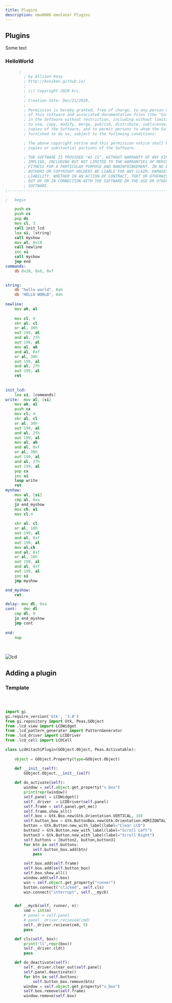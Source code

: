 ```yaml
---
title: Plugins
description: emu8086 emulator Plugins
---
```


## Plugins

Some text

### HelloWorld

```asm
      ;
        ; by Allison Kosy
        ; http://kosiken.github.io/
        ;
        ; (c) Copyright 2020 krc.
        ;
        ; Creation date: Dec/21/2019.
        ;
        ; Permission is hereby granted, free of charge, to any person obtaining a copy
        ; of this software and associated documentation files (the "Software"), to deal
        ; in the Software without restriction, including without limitation the rights
        ; to use, copy, modify, merge, publish, distribute, sublicense, and/or sell
        ; copies of the Software, and to permit persons to whom the Software is
        ; furnished to do so, subject to the following conditions:

        ; The above copyright notice and this permission notice shall be included in all
        ; copies or substantial portions of the Software.

        ; THE SOFTWARE IS PROVIDED "AS IS", WITHOUT WARRANTY OF ANY KIND, EXPRESS OR
        ; IMPLIED, INCLUDING BUT NOT LIMITED TO THE WARRANTIES OF MERCHANTABILITY,
        ; FITNESS FOR A PARTICULAR PURPOSE AND NONINFRINGEMENT. IN NO EVENT SHALL THE
        ; AUTHORS OR COPYRIGHT HOLDERS BE LIABLE FOR ANY CLAIM, DAMAGES OR OTHER
        ; LIABILITY, WHETHER IN AN ACTION OF CONTRACT, TORT OR OTHERWISE, ARISING FROM,
        ; OUT OF OR IN CONNECTION WITH THE SOFTWARE OR THE USE OR OTHER DEALINGS IN THE
        ; SOFTWARE.    
;--------------------------------------------------------------------------------------------

;   begin

	push cs
	push cs
	pop ds	
	mov cl, 3
	call init_lcd	
	lea si, [string]
	call myshow
	mov al, 0xc0
	call newline
	inc si
	call myshow
	jmp end	
commands:
	db 0x28, 0x6, 0xf

	
string:
	db "hello world", 0ah
	db "HELLO WORLD", 0ah
	
newline:
	mov ah, al
	
	mov cl, 4
	shr al, cl
	or al, 30h
	out 199, al
	and al, 2fh
	out 199, al
	mov al, ah
	and al, 0xf
	or al, 30h
	out 199, al
	and al, 2fh
	out 199, al
	ret
	
	
init_lcd:
	lea si, [commands]
write:	mov al, [si]
	mov ah, al
	push cx
	mov cl, 4
	shr al, cl
	or al, 30h
	out 199, al
	and al, 2fh
	out 199, al
	mov al, ah
	and al, 0xf
	or al, 30h
	out 199, al
	and al, 2fh
	out 199, al
	pop cx
	inc si
	loop write
	ret
myshow:
	mov al, [si]
	cmp al, 0xa
	jz end_myshow
	mov ch, al
	mov cl,4
	
	shr al, cl
	or al, 10h
	out 199, al
	and al, 0xf
	out 199, al
	mov al,ch
	and al, 0xf
	or al, 10h
	out 199, al
	and al, 0xf
	out 199, al	
	inc si
	jmp myshow

end_myshow:
	ret	

delay: mov dl, 0xa
cont:	dec dl
	cmp dl, 0
	jz end_myshow
	jmp cont
	
end: 
	nop
		
	


```

![lcd](lcdplugin.gif)


## Adding a plugin

### Template

```python



import gi
gi.require_version('Gtk', '3.0')
from gi.repository import Gtk, Peas,GObject
from .lcd_view import LCDWidget
from .lcd_pattern_generator import PatternGenerator
from .lcd_driver import LCDDriver
from .lcd_cell import LCDCell

class LcdHitachiPlugin(GObject.Object, Peas.Activatable):
 
    object = GObject.Property(type=GObject.Object)

    def __init__(self):
        GObject.Object.__init__(self)
        
    def do_activate(self):
        window = self.object.get_property("v_box")
        print(repr(window))
        self.panel = LCDWidget()
        self._driver  = LCDDriver(self.panel)
        self.frame = self.panel.get_me()
        self.frame.show_all()
        self.box = Gtk.Box.new(Gtk.Orientation.VERTICAL, 10)
        self.button_box = Gtk.ButtonBox.new(Gtk.Orientation.HORIZONTAL)
        button = Gtk.Button.new_with_label(label="Clear LCD")
        button2 = Gtk.Button.new_with_label(label="Scroll Left")
        button3 = Gtk.Button.new_with_label(label="Scroll Right")    
        self.buttons = [button2, button,button3]    
        for btn in self.buttons:
            self.button_box.add(btn)
            pass

        self.box.add(self.frame)
        self.box.add(self.button_box)
        self.box.show_all()
        window.add(self.box)
        win = self.object.get_property("runner")
        button.connect("clicked", self.cls)
        win.connect("interrupt", self.__mycb)


    def __mycb(self, runner, n):
        cmd = int(n)
        # panel = self.panel
        # panel._driver.recieve4(cmd)
        self._driver.recieve(cmd, 0)
        pass

    def cls(self, box):
        print('ll',repr(box))
        self._driver.cld()
        pass

    def do_deactivate(self):
        self._driver.clear_out(self.panel)
        self.panel.deactivate()
        for btn in self.buttons:
            self.button_box.remove(btn)
        window = self.object.get_property("v_box")
        self.box.remove(self.frame)
        window.remove(self.box)

```
